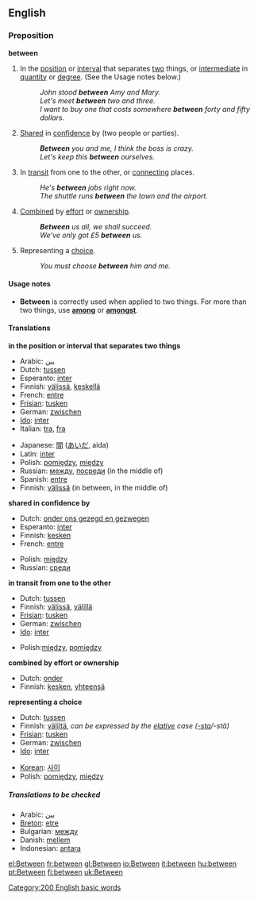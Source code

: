 ==English==

{{rank|another|right|each|173|between|face|tell|because}}

===Preposition===
'''between'''

#<!--DefA-->In the [[position]] or [[interval]] that separates [[two]] things, or [[intermediate]] in [[quantity]] or [[degree]].  (See the Usage notes below.)
#:''John stood '''between''' Amy and Mary.''
#:''Let's meet '''between''' two and three.''
#:''I want to buy one that costs somewhere '''between''' forty and fifty dollars''.
#<!--DefB-->[[Share]]d in [[confidence]] by (two people or parties).
#:'''''Between''' you and me, I think the boss is crazy.''
#:''Let's keep this '''between''' ourselves.''
#<!--DefC-->In [[transit]] from one to the other, or [[connecting]] places.
#:''He's '''between''' jobs right now.''
#:''The shuttle runs '''between''' the town and the airport.''
#<!--DefD-->[[Combined]] by [[effort]] or [[ownership]].
#:'''''Between''' us all, we shall succeed.''
#:''We've only got £5 '''between''' us.''
#<!--DefE-->Representing a [[choice]].
#:''You must choose '''between''' him and me.''

====Usage notes====
*'''Between''' is correctly used when applied to two things.  For more than two things, use '''[[among]]''' or '''[[amongst]]'''.

====Translations====
<!--DefA-->'''in the position or interval that separates two things'''
{{top}}
*Arabic: [[بين]]
*Dutch: [[tussen]]
*Esperanto: [[inter]]
*Finnish: [[välissä]], [[keskellä]]
*French: [[entre]]
*[[Frisian]]: [[tusken]]
*German: [[zwischen]]
*[[Ido]]: [[inter]]
*Italian: [[tra]], [[fra]]
{{mid}}
*Japanese: [[間]] ([[あいだ]], aida)
*Latin: [[inter]]
*Polish: [[pomiędzy]], [[między]]
*Russian: [[между]], [[посреди]] (in the middle of) 
*Spanish: [[entre]]
*Finnish: [[välissä]] (in between, in the middle of)
{{bottom}}

<!--DefB-->'''shared in confidence by'''
{{top}}
*Dutch: [[onder ons gezegd en gezwegen]]
*Esperanto: [[inter]]
*Finnish: [[kesken]]
*French: [[entre]]
{{mid}}
*Polish: [[między]]
*Russian: [[среди]]
{{bottom}}

<!--DefC-->'''in transit from one to the other'''
{{top}}
*Dutch: [[tussen]]
*Finnish: [[välissä]], [[välillä]]
*[[Frisian]]: [[tusken]]
*German: [[zwischen]]
*[[Ido]]: [[inter]]
{{mid}}
*Polish:[[między]], [[pomiędzy]]
{{bottom}}

<!--DefD-->'''combined by effort or ownership'''
{{top}}
*Dutch: [[onder]]
*Finnish: [[kesken]], [[yhteensä]]
{{mid}}
{{bottom}}

<!--DefE-->'''representing a choice'''
{{top}}
*Dutch: [[tussen]]
*Finnish: [[väliltä]], ''can be expressed by the [[elative]] case ([[-sta]]/-stä)''
*[[Frisian]]: [[tusken]]
*German: [[zwischen]]
*[[Ido]]: [[inter]]
{{mid}}
*[[Korean]]: [[사이]]
*Polish: [[pomiędzy]], [[między]]
{{bottom}}

=====Translations to be checked=====
<!--Remove this section once all of the translations below have been moved into the tables above.-->
{{checktrans}}

*Arabic: [[بين]]
*[[Breton]]: [[etre]]
*Bulgarian: [[между]]
*Danish: [[mellem]]
*Indonesian: [[antara]]

[[Category:200 English basic words]]
[[el:Between]]
[[fr:between]]
[[gl:Between]]
[[io:Between]]
[[it:between]]
[[hu:between]]
[[pt:Between]]
[[fi:between]]
[[uk:Between]]